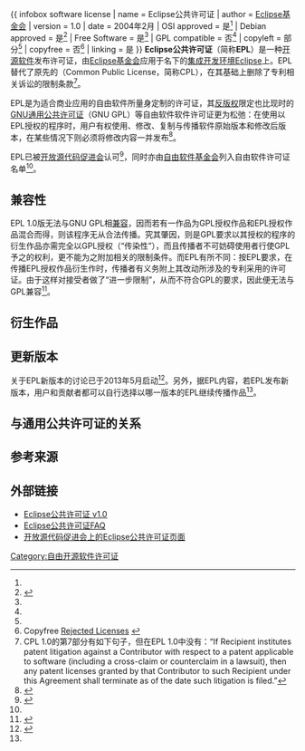 {{NoteTA|G1=FL|G2=IT}}
{{ infobox software license
| name = Eclipse公共许可证
| author = [[Eclipse基金会|Eclipse基金会]]
| version = 1.0
| date = 2004年2月
| OSI approved = 是<ref name="osi-approved" />
| Debian approved = 是<ref name="debian-approved">{{cite web | url = http://packages.debian.org/changelogs/pool/main/e/eclipse-emf/eclipse-emf_2.5.0-1/eclipse-emf.copyright | title = Copyright information for Debian package eclipse-emf | accessdate = 2011-02-18 | deadurl = yes | archiveurl = https://web.archive.org/web/20110607225635/http://packages.debian.org/changelogs/pool/main/e/eclipse-emf/eclipse-emf_2.5.0-1/eclipse-emf.copyright | archivedate = 2011-06-07 }}</ref>
| Free Software = 是<ref name="FSFLicenseList" />
| GPL compatible = 否<ref name="FSFLicenseList" />
| copyleft = 部分<ref name="FSFLicenseList" />
| copyfree = 否<ref>Copyfree [http://copyfree.org/rejected Rejected Licenses] {{Wayback|url=http://copyfree.org/rejected |date=20130729183326 }}</ref>
| linking = 是
}}
'''Eclipse公共许可证'''（简称'''EPL'''）是一种[[开源软件|开源软件]]发布许可证，由[[Eclipse基金会|Eclipse基金会]]应用于名下的[[集成开发环境|集成开发环境]][[Eclipse|Eclipse]]上。EPL替代了原先的{{Tsl|en|Common Public License|通用公共许可证}}（Common Public License，简称CPL），在其基础上删除了专利相关诉讼的限制条款<ref name="patent litigation change">CPL 1.0的第7部分有如下句子，但在EPL 1.0中没有：“If Recipient institutes patent litigation against a Contributor with respect to a patent applicable to software (including a cross-claim or counterclaim in a lawsuit), then any patent licenses granted by that Contributor to such Recipient under this Agreement shall terminate as of the date such litigation is filed.”</ref>。

EPL是为适合商业应用的自由软件所量身定制的许可证，其[[反版权|反版权]]限定也比现时的[[GNU通用公共许可证|GNU通用公共许可证]]（GNU GPL）等自由软件软件许可证更为松弛：在使用以EPL授权的程序时，用户有权使用、修改、复制与传播软件原始版本和修改后版本，在某些情况下则必须将修改内容一并发布<ref name="epl">{{cite web | url = http://www.eclipse.org/legal/epl-v10.html | title = Eclipse Public License - v 1.0 | accessdate = 2006-09-12 | archive-date = 2018-10-16 | archive-url = https://web.archive.org/web/20181016114400/http://www.eclipse.org/legal/epl-v10.html | dead-url = no }}</ref>。

EPL已被[[开放源代码促进会|开放源代码促进会]]认可<ref name="osi-approved">{{cite web | url = http://www.opensource.org/licenses/alphabetical | title = OSI approval | accessdate = 2007-06-21 | archive-date = 2011-04-28 | archive-url = https://web.archive.org/web/20110428141712/http://opensource.org/licenses/alphabetical | dead-url = no }}</ref>，同时亦由[[自由软件基金会|自由软件基金会]]列入自由软件许可证名单<ref name="FSFLicenseList"/>。

== 兼容性 ==
EPL 1.0版无法与GNU GPL相[[许可证兼容性|兼容]]，因而若有一作品为GPL授权作品和EPL授权作品混合而得，则该程序无从合法传播。究其肇因，则是GPL要求以其授权的程序的衍生作品亦需完全以GPL授权（“传染性”），而且传播者不可妨碍使用者行使GPL予之的权利，更不能为之附加相关的限制条件。而EPL有所不同：按EPL要求，在传播EPL授权作品衍生作时，传播者有义务附上其改动所涉及的专利采用的许可证。由于这样对接受者做了“进一步限制”，从而不符合GPL的要求，因此便无法与GPL兼容<ref name="FSFLicenseList">{{cite web | url = http://www.gnu.org/philosophy/license-list.html | title = Various Licenses and Comments about Them | accessdate = 2006-09-20 | archive-date = 2012-03-17 | archive-url = https://www.webcitation.org/66E9tpaEu?url=http://www.gnu.org/philosophy/license-list.html | dead-url = no }}</ref>。

== 衍生作品 ==

== 更新版本 ==

关于EPL新版本的讨论已于2013年5月启动<ref>{{cite web | url = https://mmilinkov.wordpress.com/2013/05/31/community-review-of-the-eclipse-public-license/ | title = Community Review of the Eclipse Public License | date = 2013-05-31 | accessdate = 2013-08-06 | archive-date = 2013-06-25 | archive-url = https://web.archive.org/web/20130625100611/http://mmilinkov.wordpress.com/2013/05/31/community-review-of-the-eclipse-public-license/ | dead-url = no }}</ref>。另外，据EPL内容，若EPL发布新版本，用户和贡献者都可以自行选择以哪一版本的EPL继续传播作品<ref name="epl"/>。

== 与通用公共许可证的关系 ==

==参考来源==

{{Reflist}}

==外部链接==
{{Portal|自由软件}}
* [http://www.eclipse.org/legal/epl-v10.html Eclipse公共许可证 v1.0]{{Wayback|url=http://www.eclipse.org/legal/epl-v10.html |date=20181016114400 }}{{en}}
* [http://www.eclipse.org/legal/eplfaq.php Eclipse公共许可证FAQ]{{Wayback|url=http://www.eclipse.org/legal/eplfaq.php |date=20151101032242 }}{{en}}
* [http://www.opensource.org/licenses/eclipse-1.0.php 开放源代码促进会上的Eclipse公共许可证页面]{{Wayback|url=http://www.opensource.org/licenses/eclipse-1.0.php |date=20130724004332 }}

[[Category:自由开源软件许可证|Category:自由开源软件许可证]]
